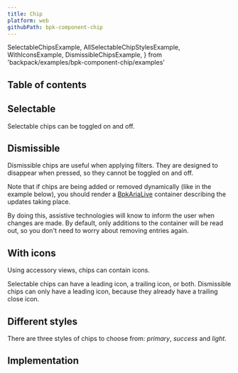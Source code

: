 ```yaml
---
title: Chip
platform: web
githubPath: bpk-component-chip
---
```




  SelectableChipsExample,
  AllSelectableChipStylesExample,
  WithIconsExample,
  DismissibleChipsExample,
} from 'backpack/examples/bpk-component-chip/examples'

## Table of contents

## Selectable

Selectable chips can be toggled on and off.

<PresentationBlock>
  <SelectableChipsExample />
</PresentationBlock>

## Dismissible

Dismissible chips are useful when applying filters. They are designed to disappear when pressed, so they cannot be toggled on and off.

Note that if chips are being added or removed dynamically (like in the example below), you should render a [BpkAriaLive](/components/aria-live) container describing the updates taking place.

By doing this, assistive technologies will know to inform the user when changes are made. By default, only additions to the container will be read out, so you don't need to worry about removing entries again.

<PresentationBlock>
  <DismissibleChipsExample />
</PresentationBlock>

## With icons

Using accessory views, chips can contain icons.

Selectable chips can have a leading icon, a trailing icon, or both. Dismissible chips can only have a leading icon, because they already have a trailing close icon.

<PresentationBlock>
  <WithIconsExample />
</PresentationBlock>

## Different styles

There are three styles of chips to choose from: _primary_, _success_ and _light_.

<PresentationBlock>
  <AllSelectableChipStylesExample />
</PresentationBlock>


## Implementation

<Readme />

